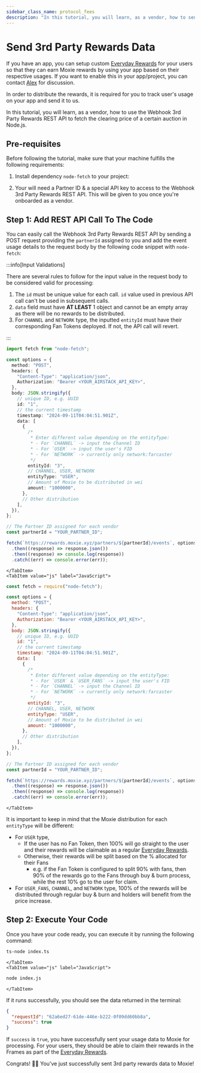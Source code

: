 ```yaml
---
sidebar_class_name: protocol_fees
description: "In this tutorial, you will learn, as a vendor, how to send 3rd party reward usage data to Moxie using the Webhook 3rd Party Rewards REST API in Node.js to reward Moxie to your users for using your app."
---
```



# Send 3rd Party Rewards Data

If you have an app, you can setup custom [Everyday Rewards](https://build.moxie.xyz/the-moxie-protocol/everyday-rewards) for your users so that they can earn Moxie rewards by using your app based on their respective usages. If you want to enable this in your app/project, you can contact [Alex](https://warpcast.com/alexcomeau) for discussion.

In order to distribute the rewards, it is required for you to track user's usage on your app and send it to us.

In this tutorial, you will learn, as a vendor, how to use the Webhook 3rd Party Rewards REST API to fetch the clearing price of a certain auction in Node.js.

## Pre-requisites

Before following the tutorial, make sure that your machine fulfills the following requirements:

1. Install dependency `node-fetch` to your project:

<Install dependencies="node-fetch" />

2. Your will need a Partner ID & a special API key to access to the Webhook 3rd Party Rewards REST API. This will be given to you once you're onboarded as a vendor.

## Step 1: Add REST API Call To The Code

You can easily call the Webhook 3rd Party Rewards REST API by sending a POST request providing the `partnerId` assigned to you and add the event usage details to the request body by the following code snippet with `node-fetch`:

:::info[Input Validations]

There are several rules to follow for the input value in the request body to be considered valid for processing:

1. The `id` must be unique value for each call. `id` value used in previous API call can't be used in subsequent calls.
2. `data` field must have **AT LEAST** 1 object and cannot be an empty array as there will be no rewards to be distributed.
3. For `CHANNEL` and `NETWORK` type, the inputted `entityId` must have their corresponding Fan Tokens deployed. If not, the API call will revert.

:::

<Tabs>
    <TabItem value="ts" label="TypeScript">

```ts title="index.ts"
import fetch from "node-fetch";

const options = {
  method: "POST",
  headers: {
    "Content-Type": "application/json",
    Authorization: "Bearer <YOUR_AIRSTACK_API_KEY>",
  },
  body: JSON.stringify({
    // unique ID, e.g. UUID
    id: "1",
    // the current timestamp
    timestamp: "2024-09-11T04:04:51.901Z",
    data: [
      {
        /*
         * Enter different value depending on the entityType:
         * - For `CHANNEL` -> input the Channel ID
         * - For `USER` -> input the user's FID
         * - For `NETWORK` -> currently only network:farcaster
         */
        entityId: "3",
        // CHANNEL, USER, NETWORK
        entityType: "USER",
        // Amount of Moxie to be distributed in wei
        amount: "1000000",
      },
      // Other distribution
    ],
  }),
};

// The Partner ID assigned for each vendor
const partnerId = "YOUR_PARTNER_ID";

fetch(`https://rewards.moxie.xyz/partners/${partnerId}/events`, options)
  .then((response) => response.json())
  .then((response) => console.log(response))
  .catch((err) => console.error(err));
```

    </TabItem>
    <TabItem value="js" label="JavaScript">

```js title="index.js"
const fetch = require("node-fetch");

const options = {
  method: "POST",
  headers: {
    "Content-Type": "application/json",
    Authorization: "Bearer <YOUR_AIRSTACK_API_KEY>",
  },
  body: JSON.stringify({
    // unique ID, e.g. UUID
    id: "1",
    // the current timestamp
    timestamp: "2024-09-11T04:04:51.901Z",
    data: [
      {
        /*
         * Enter different value depending on the entityType:
         * - For `USER` & `USER_FANS` -> input the user's FID
         * - For `CHANNEL` -> input the Channel ID
         * - For `NETWORK` -> currently only network:farcaster
         */
        entityId: "3",
        // CHANNEL, USER, NETWORK
        entityType: "USER",
        // Amount of Moxie to be distributed in wei
        amount: "1000000",
      },
      // Other distribution
    ],
  }),
};

// The Partner ID assigned for each vendor
const partnerId = "YOUR_PARTNER_ID";

fetch(`https://rewards.moxie.xyz/partners/${partnerId}/events`, options)
  .then((response) => response.json())
  .then((response) => console.log(response))
  .catch((err) => console.error(err));
```

    </TabItem>

</Tabs>

It is important to keep in mind that the Moxie distribution for each `entityType` will be different:

- For `USER` type,
  - If the user has no Fan Token, then 100% will go straight to the user and their rewards will be claimable as a regular [Everyday Rewards](https://build.moxie.xyz/the-moxie-protocol/everyday-rewards).
  - Otherwise, their rewards will be split based on the % allocated for their Fans
    - e.g. if the Fan Token is configured to split 90% with fans, then 90% of the rewards go to the Fans through buy & burn process, while the rest 10% go to the user for claim.
- For `USER_FANS`, `CHANNEL`, and `NETWORK` type, 100% of the rewards will be distributed through regular buy & burn and holders will benefit from the price increase.

## Step 2: Execute Your Code

Once you have your code ready, you can execute it by running the following command:

<Tabs>
    <TabItem value="ts" label="TypeScript">

```sh
ts-node index.ts
```

    </TabItem>
    <TabItem value="js" label="JavaScript">

```sh
node index.js
```

    </TabItem>

</Tabs>

If it runs successfully, you should see the data returned in the terminal:

```json
{
  "requestId": "62a6ed27-61de-446e-b222-0f09dd60bb8a",
  "success": true
}
```

If `success` is `true`, you have successfully sent your usage data to Moxie for processing. For your users, they should be able to claim their rewards in the Frames as part of the [Everyday Rewards](https://build.moxie.xyz/the-moxie-protocol/everyday-rewards).

Congrats! 🥳🎉 You've just successfully sent 3rd party rewards data to Moxie!

<DeveloperSupport />
